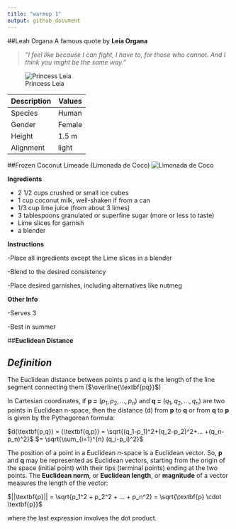 ```yaml
---
title: "warmup 1"
output: github_document
---
```

##Leah Organa
A famous quote by **Leia Organa**

 > *"I feel like because I can fight, I have to,*
 > *for those who cannot. And I think you might be the same way."*

![Princess Leia](C:\Users\jonis\Pictures\Leia_Organa_TLJ.png)

Description | Values
------------|--------
Species     | Human
Gender      | Female
Height      | 1.5 m
Alignment   | light


##Frozen Coconut Limeade (Limonada de Coco)
![Limonada de Coco](C:\Users\jonis\Pictures\froz limade.jpg)

__Ingredients__

* 2 1/2 cups crushed or small ice cubes
* 1 cup coconut milk, well-shaken if from a can
* 1/3 cup lime juice (from about 3 limes)
* 3 tablespoons granulated or superfine sugar (more or less to taste)
* Lime slices for garnish
* a blender

__Instructions__

-Place all ingredients except the Lime slices in a blender

-Blend to the desired consistency

-Place desired garnishes, including alternatives like nutmeg


__Other Info__

-Serves 3

-Best in summer


##__Euclidean Distance__

_Definition_
------------------------------------------------
The Euclidean distance between points p and q is the length of the line segment connecting them ($\overline{\textbf{pq}}$)

In Cartesian coordinates, if __p =__ $(p_1, p_2, ..., p_n)$ and __q =__ $(q_1, q_2, ..., q_n)$ are two points in Euclidean n-space, then the distance (d) from __p__ to __q__ or from __q__ to __p__ is given by the Pythagorean formula:

$d(\textbf{p,q}) = (\textbf{q,p}) = \sqrt{(q_1-p_1)^2+(q_2-p_2)^2+... +(q_n-p_n)^2}$
$= \sqrt{\sum_{i=1}^{n} (q_i-p_i)^2}$

The position of a point in a Euclidean _n_-space is a Euclidean vector. So, __p__ and __q__ may be represented as Euclidean vectors, starting from the origin of the space (initial point) with their tips (terminal points) ending at the two points. The __Euclidean norm__, or __Euclidean length__, or __magnitude__ of a vector measures the length of the vector:

$||\textbf{p}|| = \sqrt{p_1^2 + p_2^2 + ... + p_n^2} = \sqrt{\textbf{p} \cdot \textbf{p}}$

where the last expression involves the dot product.